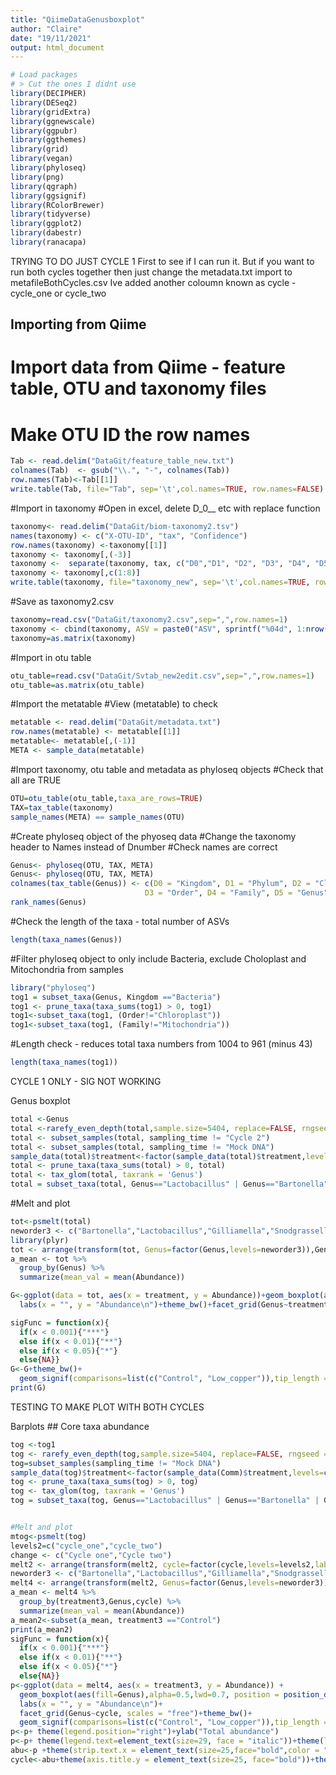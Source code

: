 ```yaml
---
title: "QiimeDataGenusboxplot"
author: "Claire"
date: "19/11/2021"
output: html_document
---
```


```r
# Load packages 
# > Cut the ones I didnt use
library(DECIPHER)
library(DESeq2)
library(gridExtra)
library(ggnewscale) 
library(ggpubr)
library(ggthemes)
library(grid) 
library(vegan)
library(phyloseq)
library(png)
library(qgraph) 
library(ggsignif)
library(RColorBrewer)
library(tidyverse)
library(ggplot2)
library(dabestr)
library(ranacapa)
```


TRYING TO DO JUST CYCLE 1 First to see if I can run it.
But if you want to run both cycles together then just change the metadata.txt import to metafileBothCycles.csv Ive added another coloumn known as cycle - cycle_one or cycle_two







## Importing from Qiime
# Import data from Qiime - feature table, OTU and taxonomy files
# Make OTU ID the row names

```r
Tab <- read.delim("DataGit/feature_table_new.txt")
colnames(Tab)  <- gsub("\\.", "-", colnames(Tab))
row.names(Tab)<-Tab[[1]]
write.table(Tab, file="Tab", sep='\t',col.names=TRUE, row.names=FALSE)
```

#Import in taxonomy
#Open in excel, delete D_0__ etc with replace function
```r
taxonomy<- read.delim("DataGit/biom-taxonomy2.tsv")
names(taxonomy) <- c("X-OTU-ID", "tax", "Confidence")
row.names(taxonomy) <-taxonomy[[1]]
taxonomy <- taxonomy[,(-3)]
taxonomy <-  separate(taxonomy, tax, c("D0","D1", "D2", "D3", "D4", "D5", "D6","D7"), sep = ";", fill = "right")
taxonomy <- taxonomy[,c(1:8)]
write.table(taxonomy, file="taxonomy_new", sep='\t',col.names=TRUE, row.names=FALSE)
```
#Save as taxonomy2.csv
```r
taxonomy=read.csv("DataGit/taxonomy2.csv",sep=",",row.names=1)
taxonomy <- cbind(taxonomy, ASV = paste0("ASV", sprintf("%04d", 1:nrow(taxonomy))))
taxonomy=as.matrix(taxonomy)
```
#Import in otu table
```r
otu_table=read.csv("DataGit/Svtab_new2edit.csv",sep=",",row.names=1)
otu_table=as.matrix(otu_table)
```
#Import the metatable
#View (metatable) to check 
```r
metatable <- read.delim("DataGit/metadata.txt") 
row.names(metatable) <- metatable[[1]]
metatable<- metatable[,(-1)]
META <- sample_data(metatable)
```
#Import taxonomy, otu table and metadata as phyloseq objects
#Check that all are TRUE
```r
OTU=otu_table(otu_table,taxa_are_rows=TRUE)
TAX=tax_table(taxonomy)
sample_names(META) == sample_names(OTU)
```

#Create phyloseq object of the phyoseq data
#Change the taxonomy header to Names instead of Dnumber
#Check names are correct
```r
Genus<- phyloseq(OTU, TAX, META)
Genus<- phyloseq(OTU, TAX, META)
colnames(tax_table(Genus)) <- c(D0 = "Kingdom", D1 = "Phylum", D2 = "Class", 
                              D3 = "Order", D4 = "Family", D5 = "Genus", D6 = "Species", ASV = "ASV")
rank_names(Genus)
```
#Check the length of the taxa - total number of ASVs
```r
length(taxa_names(Genus))
```

#Filter phyloseq object to only include Bacteria, exclude Choloplast and Mitochondria from samples
```r
library("phyloseq")
tog1 = subset_taxa(Genus, Kingdom =="Bacteria")
tog1 <- prune_taxa(taxa_sums(tog1) > 0, tog1)
tog1<-subset_taxa(tog1, (Order!="Chloroplast"))
tog1<-subset_taxa(tog1, (Family!="Mitochondria"))
```
#Length check - reduces total taxa numbers from 1004 to 961 (minus 43)
```r
length(taxa_names(tog1))
```

CYCLE 1 ONLY - SIG NOT WORKING

Genus boxplot
```r
total <-Genus
total <-rarefy_even_depth(total,sample.size=5404, replace=FALSE, rngseed = 1)
total <- subset_samples(total, sampling_time != "Cycle 2")
total <- subset_samples(total, sampling_time != "Mock DNA")
sample_data(total)$treatment<-factor(sample_data(total)$treatment,levels=c("Control","High_Copper","Low_Copper"))
total <- prune_taxa(taxa_sums(total) > 0, total)
total <- tax_glom(total, taxrank = 'Genus')
total = subset_taxa(total, Genus=="Lactobacillus" | Genus=="Bartonella" | Genus=="Gilliamella" | Genus=="Snodgrassella" | Genus=="Frischella" | Genus=="Bifidobacterium" | Genus=="Commensalibacter")
```

#Melt and plot

```r
tot<-psmelt(total)
neworder3 <- c("Bartonella","Lactobacillus","Gilliamella","Snodgrassella","Bifidobacterium","Commensalibacter","Frischella")
library(plyr)
tot <- arrange(transform(tot, Genus=factor(Genus,levels=neworder3)),Genus)
a_mean <- tot %>%
  group_by(Genus) %>%
  summarize(mean_val = mean(Abundance))
```

```r
G<-ggplot(data = tot, aes(x = treatment, y = Abundance))+geom_boxplot(aes(fill=Genus),alpha=0.5,lwd=0.7, position = position_dodge(width = 0.3), width=0.45,outlier.shape = NA) + geom_jitter(aes(color = Genus), height = 0, width = .1)+geom_hline(data= a_mean, aes(yintercept=mean_val), width=5,size=1,linetype="dashed")+
  labs(x = "", y = "Abundance\n")+theme_bw()+facet_grid(Genus~treatment, scales = "free")
```

```r
sigFunc = function(x){
  if(x < 0.001){"***"}
  else if(x < 0.01){"**"}
  else if(x < 0.05){"*"}
  else{NA}}
G<-G+theme_bw()+
  geom_signif(comparisons=list(c("Control", "Low_copper")),tip_length = 0.03,vjust=1.3, color="grey20", size=1.1,map_signif_level=sigFunc, textsize=9, test = wilcox.test,step_increase = 0.2)
print(G)
```




TESTING TO MAKE PLOT WITH BOTH CYCLES 

Barplots
## Core taxa abundance
```r
tog <-tog1
tog <- rarefy_even_depth(tog,sample.size=5404, replace=FALSE, rngseed = 1)
tog=subset_samples(sampling_time != "Mock DNA")
sample_data(tog)$treatment<-factor(sample_data(Comm)$treatment,levels=c("Control","High_Copper","Low_Copper"))
tog <- prune_taxa(taxa_sums(tog) > 0, tog)
tog <- tax_glom(tog, taxrank = 'Genus')
tog = subset_taxa(tog, Genus=="Lactobacillus" | Genus=="Bartonella" | Genus=="Gilliamella" | Genus=="Snodgrassella" | Genus=="Frischella" | Genus=="Bifidobacterium" | Genus=="Commensalibacter")


#Melt and plot
mtog<-psmelt(tog)
levels2=c("cycle_one","cycle_two")
change <- c("Cycle one","Cycle two")
melt2 <- arrange(transform(melt2, cycle=factor(cycle,levels=levels2,labels=change)),cycle)
neworder3 <- c("Bartonella","Lactobacillus","Gilliamella","Snodgrassella","Bifidobacterium","Commensalibacter","Frischella")
melt4 <- arrange(transform(melt2, Genus=factor(Genus,levels=neworder3)),Genus)
a_mean <- melt4 %>%
  group_by(treatment3,Genus,cycle) %>%
  summarize(mean_val = mean(Abundance))
a_mean2<-subset(a_mean, treatment3 =="Control")
print(a_mean2)
sigFunc = function(x){
  if(x < 0.001){"***"}
  else if(x < 0.01){"**"}
  else if(x < 0.05){"*"}
  else{NA}}
p<-ggplot(data = melt4, aes(x = treatment3, y = Abundance)) +
  geom_boxplot(aes(fill=Genus),alpha=0.5,lwd=0.7, position = position_dodge(width = 0.3), width=0.45,outlier.shape = NA) + geom_jitter(aes(color = Genus), height = 0, width = .1)+geom_hline(data= a_mean2, aes(yintercept=mean_val), width=5,size=1,linetype="dashed")+
  labs(x = "", y = "Abundance\n")+
  facet_grid(Genus~cycle, scales = "free")+theme_bw()+
  geom_signif(comparisons=list(c("Control", "Low_copper")),tip_length = 0.03,vjust=1.3, color="grey20", size=1.1,map_signif_level=sigFunc, textsize=9, test = wilcox.test,step_increase = 0.2)
p<-p+ theme(legend.position="right")+ylab("Total abundance")
p<-p+ theme(legend.text=element_text(size=29, face = "italic"))+theme(legend.key = element_rect(color = NA, fill = NA),legend.key.size = unit(0.9, "cm"))+theme(legend.title = element_blank())
abu<-p +theme(strip.text.x = element_text(size=25,face="bold",color = "grey 35"))+theme(strip.background =element_rect(fill="white", color="white"))
cycle<-abu+theme(axis.title.y = element_text(size=25, face="bold"))+theme(axis.text.y = element_text(size=20, face="bold"))+theme(axis.text.x = element_text(size=25, angle=90,face="bold"))+theme(axis.title.x = element_blank())+ theme(strip.text.y = element_blank())
```








